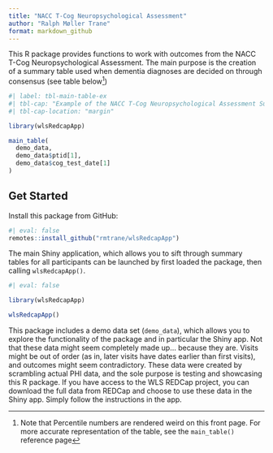 ```yaml
---
title: "NACC T-Cog Neuropsychological Assessment"
author: "Ralph Møller Trane"
format: markdown_github
---
```


This R package provides functions to work with outcomes from the NACC T-Cog Neuropsychological Assessment. The main purpose is the creation of a summary table used when dementia diagnoses are decided on through consensus (see table below^[Note that Percentile numbers are rendered weird on this front page. For more accurate representation of the table, see the `main_table()` reference page])

```r
#| label: tbl-main-table-ex
#| tbl-cap: "Example of the NACC T-Cog Neuropsychological Assessment Summary Table"
#| tbl-cap-location: "margin"

library(wlsRedcapApp)

main_table(
  demo_data, 
  demo_data$ptid[1], 
  demo_data$cog_test_date[1]
)
```


## Get Started

Install this package from GitHub:

```r
#| eval: false
remotes::install_github("rmtrane/wlsRedcapApp")
```

The main Shiny application, which allows you to sift through summary tables for all participants can be launched by first loaded the package, then calling `wlsRedcapApp()`. 

```r
#| eval: false

library(wlsRedcapApp)

wlsRedcapApp()
```

This package includes a demo data set (`demo_data`), which allows you to explore the functionality of the package and in particular the Shiny app. Not that these data might seem completely made up... because they are. Visits might be out of order (as in, later visits have dates earlier than first visits), and outcomes might seem contradictory. These data were created by scrambling actual PHI data, and the sole purpose is testing and showcasing this R package. If you have access to the WLS REDCap project, you can download the full data from REDCap and choose to use these data in the Shiny app. Simply follow the instructions in the app. 


